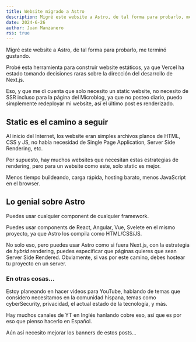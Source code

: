 ```yaml
---
title: Website migrado a Astro
description: Migré este website a Astro, de tal forma para probarlo, me terminó gustando.
date: 2024-6-26
author: Juan Manzanero
rss: true
---
```


Migré este website a Astro, de tal forma para probarlo, me terminó gustando.

Probé esta herramienta para construir website estáticos, ya que Vercel ha estado tomando decisiones raras sobre la dirección del desarrollo de Next.js.

Eso, y que me di cuenta que solo necesito un static website, no necesito de SSR incluso para la página del Microblog, ya que no posteo diario, puedo simplemente redeployar mi website, así el último post es renderizado.

## Static es el camino a seguir

Al inicio del Internet, los website eran simples archivos planos de HTML, CSS y JS, no había necesidad de Single Page Application, Server Side Rendering, etc.

Por supuesto, hay muchos websites que necesitan estas estrategias de rendering, pero para un website como este, solo static es mejor.

Menos tiempo buildeando, carga rápida, hosting barato, menos JavaScript en el browser.

## Lo genial sobre Astro

Puedes usar cualquier component de cualquier framework.

Puedes usar components de React, Angular, Vue, Svelete en el mismo proyecto, ya que Astro los compila como HTML/CSS/JS.

No solo eso, pero puedes usar Astro como si fuera Next.js, con la estrategia de *hybrid* rendering, puedes especificar que páginas quieres que sean Server Side Rendered. Obviamente, si vas por este camino, debes hostear tu proyecto en un server.

### En otras cosas...

Estoy planeando en hacer videos para YouTube, hablando de temas que considero necesitamos en la comunidad hispana, temas como cyberSecurity, privacidad, el actual estado de la tecnología, y más.

Hay muchos canales de YT en Inglés hanlando cobre eso, así que es por eso que pienso hacerlo en Español.

Aún así necesito mejorar los banners de estos posts...
